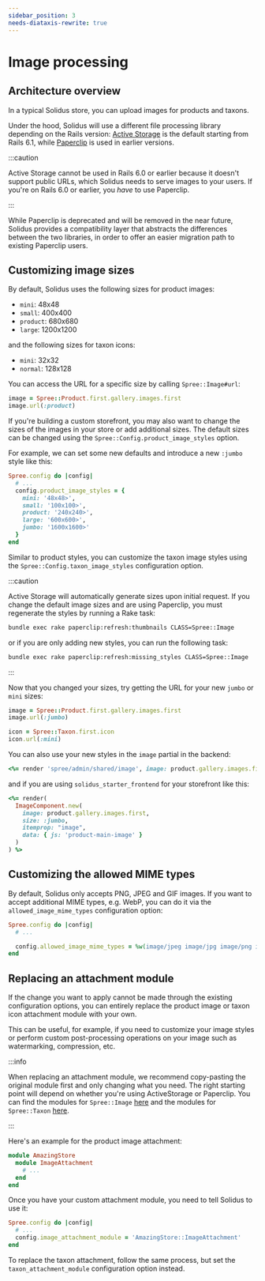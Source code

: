 ```yaml
---
sidebar_position: 3
needs-diataxis-rewrite: true
---
```


# Image processing

## Architecture overview

In a typical Solidus store, you can upload images for products and taxons.

Under the hood, Solidus will use a different file processing library depending on the Rails
version: [Active Storage](https://edgeguides.rubyonrails.org/active_storage_overview.html) is the
default starting from Rails 6.1,
while [Paperclip](https://github.com/thoughtbot/paperclip#paperclip) is used in earlier versions.

:::caution

Active Storage cannot be used in Rails 6.0 or earlier because it doesn't support public URLs, which
Solidus needs to serve images to your users. If you're on Rails 6.0 or earlier, you _have_ to use
Paperclip.

:::

While Paperclip is deprecated and will be removed in the near future, Solidus provides a
compatibility layer that abstracts the differences between the two libraries, in order to offer an
easier migration path to existing Paperclip users.

## Customizing image sizes

By default, Solidus uses the following sizes for product images:

* `mini`: 48x48
* `small`: 400x400
* `product`: 680x680
* `large`: 1200x1200

and the following sizes for taxon icons:

* `mini`: 32x32
* `normal`: 128x128

You can access the URL for a specific size by calling `Spree::Image#url`:

```ruby
image = Spree::Product.first.gallery.images.first
image.url(:product)
```

If you're building a custom storefront, you may also want to change the sizes of
the images in your store or add additional sizes. The default sizes can be changed
using the `Spree::Config.product_image_styles` option.

For example, we can set some new defaults and introduce a new `:jumbo` style
like this:

```ruby title="config/initializers/spree.rb"
Spree.config do |config|
  # ...
  config.product_image_styles = {
    mini: '48x48>',
    small: '100x100>',
    product: '240x240>',
    large: '600x600>',
    jumbo: '1600x1600>'
  }
end
```

Similar to product styles, you can customize the taxon image styles using the
`Spree::Config.taxon_image_styles` configuration option.

:::caution

Active Storage will automatically generate sizes upon initial request.
If you change the default image sizes and are using Paperclip, you must
regenerate the styles by running a Rake task:

```bash
bundle exec rake paperclip:refresh:thumbnails CLASS=Spree::Image
```

or if you are only adding new styles, you can run the following task:

```bash
bundle exec rake paperclip:refresh:missing_styles CLASS=Spree::Image
```

:::

Now that you changed your sizes, try getting the URL for your new `jumbo` or `mini` sizes:

```ruby
image = Spree::Product.first.gallery.images.first
image.url(:jumbo)

icon = Spree::Taxon.first.icon
icon.url(:mini)
```

You can also use your new styles in the `image` partial in the backend:

```ruby
<%= render 'spree/admin/shared/image', image: product.gallery.images.first, size: :jumbo %>
```

and if you are using `solidus_starter_frontend` for your storefront like this:

```ruby
<%= render(
  ImageComponent.new(
    image: product.gallery.images.first,
    size: :jumbo,
    itemprop: "image",
    data: { js: 'product-main-image' }
  )
) %>
```

## Customizing the allowed MIME types

By default, Solidus only accepts PNG, JPEG and GIF images. If you want to accept additional MIME
types, e.g. WebP, you can do it via the `allowed_image_mime_types` configuration option:

```ruby title="config/initializers/spree.rb"
Spree.config do |config|
  # ...

  config.allowed_image_mime_types = %w(image/jpeg image/jpg image/png image/gif image/webp).freeze
end
```

## Replacing an attachment module

If the change you want to apply cannot be made through the existing configuration options, you can
entirely replace the product image or taxon icon attachment module with your own.

This can be useful, for example, if you need to customize your image styles or perform custom
post-processing operations on your image such as watermarking, compression, etc.

:::info

When replacing an attachment module, we recommend copy-pasting the original module first and only
changing what you need. The right starting point will depend on whether you're using ActiveStorage
or Paperclip. You can find the modules
for `Spree::Image` [here](https://github.com/solidusio/solidus/tree/v3.0/core/app/models/spree/image)
and the modules
for `Spree::Taxon` [here](https://github.com/solidusio/solidus/tree/v3.0/core/app/models/spree/taxon).

:::

Here's an example for the product image attachment:

```ruby title="app/models/amazing\_store/image\_attachment.rb"
module AmazingStore
  module ImageAttachment
    # ...
  end
end
```

Once you have your custom attachment module, you need to tell Solidus to use it:

```ruby title="config/initializers/spree.rb"
Spree.config do |config|
  # ...
  config.image_attachment_module = 'AmazingStore::ImageAttachment'
end
```

To replace the taxon attachment, follow the same process, but set the `taxon_attachment_module`
configuration option instead.

